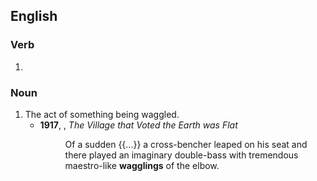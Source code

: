 ==English==

===Verb===
{{head|en|verb form}}

# {{present participle of|en|waggle|nocat=1}}

===Noun===
{{en-noun}}

# The act of something being waggled.
#* '''1917''', {{q|Rudyard Kipling}}, ''The Village that Voted the Earth was Flat''
#*: Of a sudden {{...}} a cross-bencher leaped on his seat and there played an imaginary double-bass with tremendous maestro-like '''wagglings''' of the elbow.